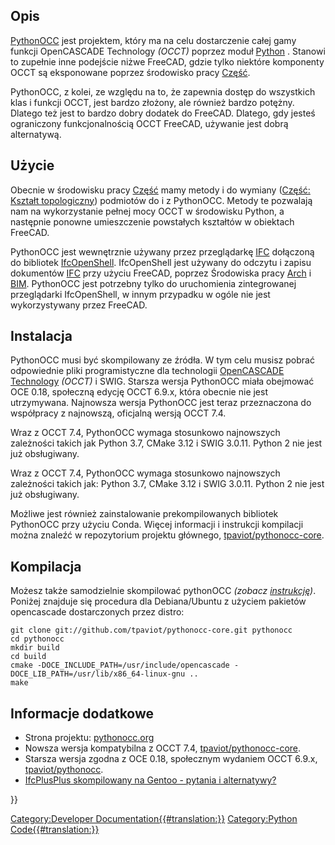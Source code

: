 <languages/>

<span id="Description"></span>
==Opis==

[[PythonOCC/pl|PythonOCC]] jest projektem, który ma na celu dostarczenie całej gamy funkcji OpenCASCADE Technology ''(OCCT)'' poprzez moduł [[Python/pl|Python]] {{incode|OCC}}. Stanowi to zupełnie inne podejście niżwe FreeCAD, gdzie tylko niektóre komponenty OCCT są eksponowane poprzez środowisko pracy [[Part_Workbench/pl|Część]].

PythonOCC, z kolei, ze względu na to, że zapewnia dostęp do wszystkich klas i funkcji OCCT, jest bardzo złożony, ale również bardzo potężny. Dlatego też jest to bardzo dobry dodatek do FreeCAD. Dlatego, gdy jesteś ograniczony funkcjonalnością OCCT FreeCAD, używanie {{incode|OCC}} jest dobrą alternatywą.

<span id="Usage"></span>
==Użycie==

Obecnie w środowisku pracy [[Part_Workbench/pl|Część]] mamy metody {{incode|Part.__toPythonOCC__()}} i {{incode|Part.__fromPythonOCC__()}} do wymiany {{incode|TopoDS_Shape}} ([[Part_TopoShape/pl|Część: Kształt topologiczny]]) podmiotów do i z PythonOCC. Metody te pozwalają nam na wykorzystanie pełnej mocy OCCT w środowisku Python, a następnie ponowne umieszczenie powstałych kształtów w obiektach FreeCAD.

PythonOCC jest wewnętrznie używany przez przeglądarkę [[Arch_IFC|IFC]] dołączoną do bibliotek [[IfcOpenShell|IfcOpenShell]]. IfcOpenShell jest używany do odczytu i zapisu dokumentów [[Arch_IFC/pl|IFC]] przy użyciu FreeCAD, poprzez Środowiska pracy [[Arch_Workbench/pl|Arch]] i [[BIM_Workbench/pl|BIM]]. PythonOCC jest potrzebny tylko do uruchomienia zintegrowanej przeglądarki IfcOpenShell, w innym przypadku w ogóle nie jest wykorzystywany przez FreeCAD.

<span id="Installation"></span>
==Instalacja==

PythonOCC musi być skompilowany ze źródła. W tym celu musisz pobrać odpowiednie pliki programistyczne dla technologii [[OpenCASCADE|OpenCASCADE Technology]] ''(OCCT)'' i SWIG. Starsza wersja PythonOCC miała obejmować OCE 0.18, społeczną edycję OCCT 6.9.x, która obecnie nie jest utrzymywana. Najnowsza wersja PythonOCC jest teraz przeznaczona do współpracy z najnowszą, oficjalną wersją OCCT 7.4.

Wraz z OCCT 7.4, PythonOCC wymaga stosunkowo najnowszych zależności takich jak Python 3.7, CMake 3.12 i SWIG 3.0.11. Python 2 nie jest już obsługiwany.

Wraz z OCCT 7.4, PythonOCC wymaga stosunkowo najnowszych zależności takich jak: Python 3.7, CMake 3.12 i SWIG 3.0.11. Python 2 nie jest już obsługiwany.

Możliwe jest również zainstalowanie prekompilowanych bibliotek PythonOCC przy użyciu Conda. Więcej informacji i instrukcji kompilacji można znaleźć w repozytorium projektu głównego, [https://github.com/tpaviot/pythonocc-core tpaviot/pythonocc-core].

<span id="Compilation"></span>
==Kompilacja==

Możesz także samodzielnie skompilować pythonOCC ''(zobacz [https://github.com/tpaviot/pythonocc-core/blob/master/INSTALL.md instrukcję])''. Poniżej znajduje się procedura dla Debiana/Ubuntu z użyciem pakietów opencascade dostarczonych przez distro:

<pre>
git clone git://github.com/tpaviot/pythonocc-core.git pythonocc
cd pythonocc
mkdir build
cd build
cmake -DOCE_INCLUDE_PATH=/usr/include/opencascade -DOCE_LIB_PATH=/usr/lib/x86_64-linux-gnu ..
make
</pre>

<span id="More_information"></span>
==Informacje dodatkowe==

* Strona projektu: [http://www.pythonocc.org/ pythonocc.org]
* Nowsza wersja kompatybilna z OCCT 7.4, [https://github.com/tpaviot/pythonocc-core tpaviot/pythonocc-core].
* Starsza wersja zgodna z OCE 0.18, społecznym wydaniem OCCT 6.9.x, [https://github.com/tpaviot/pythonocc tpaviot/pythonocc].
* [https://forum.freecad.org/viewtopic.php?f=39&t=33254 IfcPlusPlus skompilowany na Gentoo - pytania i alternatywy?]

{{Powerdocnavi{{#translation:}}}}
[[Category:Developer Documentation{{#translation:}}]]
[[Category:Python Code{{#translation:}}]]
{{clear}}